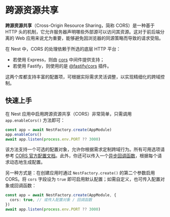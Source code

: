 # 跨源资源共享

**跨源资源共享**（Cross-Origin Resource Sharing，简称 CORS）是一种基于 HTTP 头的机制，它允许服务器声明哪些外部源可以访问其资源。这对于前后端分离的 Web 应用来说尤为重要，能够避免因浏览器的同源策略而导致的请求受阻。

在 Nest 中，CORS 的处理依赖于所选的底层 HTTP 平台：

- 若使用 Express，则由 [cors](https://github.com/expressjs/cors) 中间件提供支持；
- 若使用 Fastify，则使用的是 [@fastify/cors](https://github.com/fastify/fastify-cors) 插件。

这两个库都支持丰富的配置项，可根据实际需求灵活调整，以实现精细化的跨域控制。

## 快速上手

在 Nest 应用中启用跨源资源共享（CORS）非常简单，只需调用 `app.enableCors()` 方法即可：

```ts
const app = await NestFactory.create(AppModule)
app.enableCors()
await app.listen(process.env.PORT ?? 3000)
```

该方法支持一个可选的配置对象，允许你根据需求定制跨域行为。所有可用选项请参考 [CORS 官方配置文档](https://github.com/expressjs/cors#configuration-options)。此外，你还可以传入一个[异步回调函数](https://github.com/expressjs/cors#configuring-cors-asynchronously)，根据每个请求动态地生成配置。

另一种方式是：在创建应用时通过 `NestFactory.create()` 的第二个参数启用 CORS。将 `cors` 字段设为 `true` 即可启用默认配置；如需自定义，也可传入配置对象或回调函数：

```ts
const app = await NestFactory.create(AppModule, {
  cors: true, // 或传入配置对象 / 回调函数
})
await app.listen(process.env.PORT ?? 3000)
```

